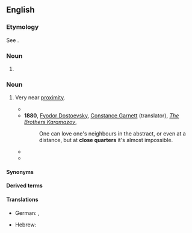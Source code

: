{{also|close-quarters}}
==English==

===Etymology===
See {{m|en|close quarter}}.

===Noun===
{{head|en|noun form}}

# {{plural of|en|close quarter}}

===Noun===
{{en-plural noun}}

# Very near [[proximity]].
#: {{ux|en|They were fighting at '''close quarters'''.}}
#: {{ux|en|Four-to-a-room is living in '''close quarters'''.}}
#* {{quote-text|en|year=1857|author={{w|Robert Michael Ballantyne}}|title=[[s:The Coral Island/Chapter 9|The Coral Island]]|passage=I was also advised to put on a belt and carry a short cudgel or bludgeon in it, for, as Jack truly remarked, the sling would be of little use if we should chance to come to '''close quarters''' with any wild animal.}}
#* '''1880''', [[w:Fyodor Dostoevsky|Fyodor Dostoevsky]], [[w:Constance Garnett|Constance Garnett]] (translator), ''[[s:The Brothers Karamazov/Book V/Chapter 4|The Brothers Karamazov]]'',
#*: One can love one's neighbours in the abstract, or even at a distance, but at '''close quarters''' it's almost impossible.
#* {{quote-text|en|year=1913|author={{w|Edgar Rice Burroughs}}|title=[[s:The Cave Girl/Chapter VI|The Cave Girl]]|passage=With a sword and shield he could have let his enemies come to very '''close quarters''' with perfect impunity to himself and then have run them through with infinite ease.}}
#* {{quote-journal|en|work=BBC Sport|author=Phil McNulty|url=https://www.bbc.com/sport/football/53955829|date=5 September 2020|title=Iceland 0-1 England|passage=He was able to watch some of the younger players he introduced into the squad at '''close quarters''' and may be able to see them in England action once more against the Danes.}}

====Synonyms====
{{col3|en|
|CQ
}}

====Derived terms====
{{der3|en|
|[[close-quarters battle weapon]] ([[CQBW]])
|[[close-quarters battle]] ([[CQB]])
|[[close-quarters combat]] ([[CQC]])
}}

====Translations====
{{trans-top|very near proximity}}
* German: {{t|de|engster Raum|m}}, {{t|de|sehr enge Verhältnisse|n-p}}
{{trans-mid}}
* Hebrew: {{t+|he|פָּנִים אֶל פָּנִים|m-p|tr=panim el panim}}
{{trans-bottom}}